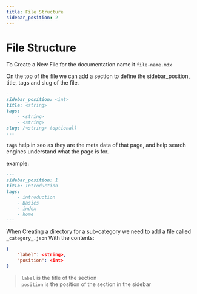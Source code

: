 ```yaml
---
title: File Structure
sidebar_position: 2
---
```


# File Structure

To Create a New File for the documentation name it `file-name.mdx`

On the top of the file we can add a section to define the sidebar_position, title,
tags and slug of the file.

```md
---
sidebar_position: <int> 
title: <string>
tags: 
    - <string>
    - <string>
slug: /<string> (optional)
---
```
`tags` help in seo as they are the meta data of that page, and help search engines understand what the page is for.

example:
```md
---
sidebar_position: 1
title: Introduction
tags:
    - introduction
    - Basics
    - index
    - home
--- 
```

When Creating a directory for a sub-category we need to add a file called `_category_.json`
With the contents:
```json
{
    "label": <string>,
    "position": <int>
}
```
> `label` is the title of the section <br/> `position` is the position of the section in the sidebar
